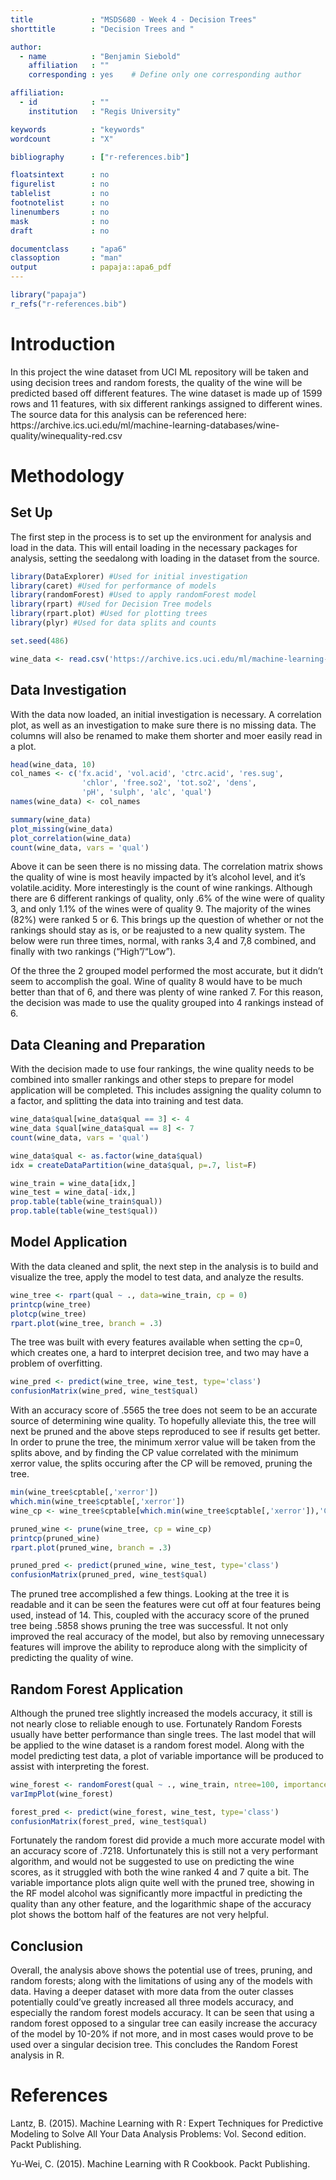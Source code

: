 ```yaml
---
title             : "MSDS680 - Week 4 - Decision Trees"
shorttitle        : "Decision Trees and "

author: 
  - name          : "Benjamin Siebold"
    affiliation   : ""
    corresponding : yes    # Define only one corresponding author

affiliation:
  - id            : ""
    institution   : "Regis University"

keywords          : "keywords"
wordcount         : "X"

bibliography      : ["r-references.bib"]

floatsintext      : no
figurelist        : no
tablelist         : no
footnotelist      : no
linenumbers       : no
mask              : no
draft             : no

documentclass     : "apa6"
classoption       : "man"
output            : papaja::apa6_pdf
---
```


```r
library("papaja")
r_refs("r-references.bib")
```

# Introduction
  In this project the wine dataset from UCI ML repository will be taken and using decision trees and random forests, the quality of the wine will be predicted based off different features. The wine dataset is made up of 1599 rows and 11 features, with six different rankings assigned to different wines. The source data for this analysis can be referenced here: 
https://archive.ics.uci.edu/ml/machine-learning-databases/wine-quality/winequality-red.csv   

# Methodology
## Set Up
  The first step in the process is to set up the environment for analysis and load in the data. This will entail loading in the necessary packages for analysis, setting the seedalong with loading in the dataset from the source.
```r
library(DataExplorer) #Used for initial investigation
library(caret) #Used for performance of models
library(randomForest) #Used to apply randomForest model
library(rpart) #Used for Decision Tree models
library(rpart.plot) #Used for plotting trees
library(plyr) #Used for data splits and counts

set.seed(486)

wine_data <- read.csv('https://archive.ics.uci.edu/ml/machine-learning-databases/wine-quality/winequality-red.csv', sep=';', header = T)
```

## Data Investigation
  With the data now loaded, an initial investigation is necessary. A correlation plot, as well as an investigation to make sure there is no missing data. The columns will also be renamed to make them shorter and moer easily read in a plot.
```r

head(wine_data, 10)
col_names <- c('fx.acid', 'vol.acid', 'ctrc.acid', 'res.sug', 
                'chlor', 'free.so2', 'tot.so2', 'dens', 
                'pH', 'sulph', 'alc', 'qual')
names(wine_data) <- col_names

summary(wine_data)
plot_missing(wine_data)
plot_correlation(wine_data)
count(wine_data, vars = 'qual')
```
  Above it can be seen there is no missing data. The correlation matrix shows the quality of wine is most heavily impacted by it's alcohol level, and it's volatile.acidity. More interestingly is the count of wine rankings. Although there are 6 different rankings of quality, only .6% of the wine were of quality 3, and only 1.1% of the wines were of quality 9. The majority of the wines (82%) were ranked 5 or 6. This brings up the question of whether or not the rankings should stay as is, or be reajusted to a new quality system. The below were run three times, normal, with ranks 3,4 and 7,8 combined, and finally with two rankings ("High"/"Low"). 
  
  Of the three the 2 grouped model performed the most accurate, but it didn't seem to accomplish the goal. Wine of quality 8 would have to be much better than that of 6, and there was plenty of wine ranked 7. For this reason, the decision was made to use the quality grouped into 4 rankings instead of 6.

## Data Cleaning and Preparation
  With the decision made to use four rankings, the wine quality needs to be combined into smaller rankings and other steps to prepare for model application will be completed. This includes assigning the quality column to a factor, and splitting the data into training and test data.

```r
wine_data$qual[wine_data$qual == 3] <- 4
wine_data $qual[wine_data$qual == 8] <- 7
count(wine_data, vars = 'qual')

wine_data$qual <- as.factor(wine_data$qual)
idx = createDataPartition(wine_data$qual, p=.7, list=F)

wine_train = wine_data[idx,]
wine_test = wine_data[-idx,]
prop.table(table(wine_train$qual))
prop.table(table(wine_test$qual))
```

## Model Application
  With the data cleaned and split, the next step in the analysis is to build and visualize the tree, apply the model to test data, and analyze the results.

```r
wine_tree <- rpart(qual ~ ., data=wine_train, cp = 0)
printcp(wine_tree) 
plotcp(wine_tree)
rpart.plot(wine_tree, branch = .3)
```

  The tree was built with every features available when setting the cp=0, which creates one, a hard to interpret decision tree, and two may have a problem of overfitting. 

```r
wine_pred <- predict(wine_tree, wine_test, type='class')
confusionMatrix(wine_pred, wine_test$qual)
```

  With an accuracy score of .5565 the tree does not seem to be an accurate source of determining wine quality. To hopefully alleviate this, the tree will next be pruned and the above steps reproduced to see if results get better. In order to prune the tree, the minimum xerror value will be taken from the splits above, and by finding the CP value correlated with the minimum xerror value, the splits occuring after the CP will be removed, pruning the tree.
  
```r
min(wine_tree$cptable[,'xerror'])
which.min(wine_tree$cptable[,'xerror'])
wine_cp <- wine_tree$cptable[which.min(wine_tree$cptable[,'xerror']),'CP']

pruned_wine <- prune(wine_tree, cp = wine_cp)
printcp(pruned_wine) 
rpart.plot(pruned_wine, branch = .3)

pruned_pred <- predict(pruned_wine, wine_test, type='class')
confusionMatrix(pruned_pred, wine_test$qual)
```

  The pruned tree accomplished a few things. Looking at the tree it is readable and it can be seen the features were cut off at four features being used, instead of 14. This, coupled with the accuracy score of the pruned tree being .5858 shows pruning the tree was successful. It not only improved the real accuracy of the model, but also by removing unnecessary features will improve the ability to reproduce along with the simplicity of predicting the quality of wine.
  
## Random Forest Application
  Although the pruned tree slightly increased the models accuracy, it still is not nearly close to reliable enough to use. Fortunately Random Forests usually have better performance than single trees. The last model that will be applied to the wine dataset is a random forest model. Along with the model predicting test data, a plot of variable importance will be produced to assist with interpreting the forest.
  
```r
wine_forest <- randomForest(qual ~ ., wine_train, ntree=100, importance=T)
varImpPlot(wine_forest)

forest_pred <- predict(wine_forest, wine_test, type='class')
confusionMatrix(forest_pred, wine_test$qual)
```

  Fortunately the random forest did provide a much more accurate model with an accuracy score of .7218. Unfortunately this is still not a very performant algorithm, and would not be suggested to use on predicting the wine scores, as it struggled with both the wine ranked 4 and 7 quite a bit. The variable importance plots align quite well with the pruned tree, showing in the RF model alcohol was significantly more impactful in predicting the quality than any other feature, and the logarithmic shape of the accuracy plot shows the bottom half of the features are not very helpful.
  
## Conclusion
  Overall, the analysis above shows the potential use of trees, pruning, and random forests; along with the limitations of using any of the models with data. Having a deeper dataset with more data from the outer classes potentially could've greatly increased all three models accuracy, and especially the random forest models accuracy. It can be seen that using a random forest opposed to a singular tree can easily increase the accuracy of the model by 10-20% if not more, and in most cases would prove to be used over a singular decision tree. This concludes the Random Forest analysis in R.

\newpage 

\begingroup
\setlength{\parindent}{-0.5in}
\setlength{\leftskip}{0.5in}
# References

Lantz, B. (2015). Machine Learning with R : Expert Techniques for Predictive Modeling to Solve All Your Data Analysis Problems: Vol. Second edition. Packt Publishing.

Yu-Wei, C. (2015). Machine Learning with R Cookbook. Packt Publishing.

<div id="refs" custom-style="Bibliography"></div>
\endgroup